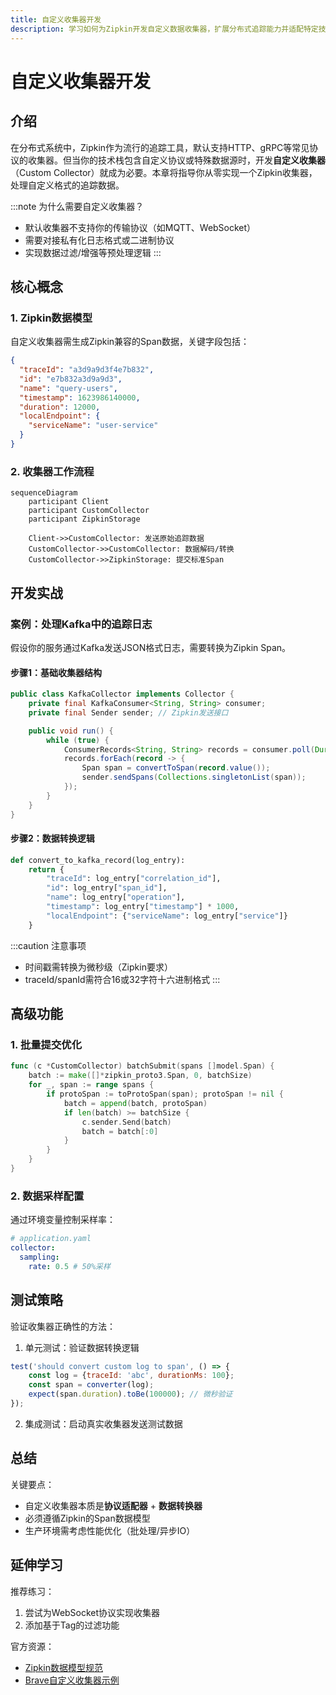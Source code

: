 ```yaml
---
title: 自定义收集器开发
description: 学习如何为Zipkin开发自定义数据收集器，扩展分布式追踪能力并适配特定技术栈。
---
```


# 自定义收集器开发

## 介绍

在分布式系统中，Zipkin作为流行的追踪工具，默认支持HTTP、gRPC等常见协议的收集器。但当你的技术栈包含自定义协议或特殊数据源时，开发**自定义收集器**（Custom Collector）就成为必要。本章将指导你从零实现一个Zipkin收集器，处理自定义格式的追踪数据。

:::note 为什么需要自定义收集器？
- 默认收集器不支持你的传输协议（如MQTT、WebSocket）
- 需要对接私有化日志格式或二进制协议
- 实现数据过滤/增强等预处理逻辑
:::

## 核心概念

### 1. Zipkin数据模型
自定义收集器需生成Zipkin兼容的Span数据，关键字段包括：

```json
{
  "traceId": "a3d9a9d3f4e7b832",
  "id": "e7b832a3d9a9d3",
  "name": "query-users",
  "timestamp": 1623986140000,
  "duration": 12000,
  "localEndpoint": {
    "serviceName": "user-service"
  }
}
```

### 2. 收集器工作流程
```mermaid
sequenceDiagram
    participant Client
    participant CustomCollector
    participant ZipkinStorage

    Client->>CustomCollector: 发送原始追踪数据
    CustomCollector->>CustomCollector: 数据解码/转换
    CustomCollector->>ZipkinStorage: 提交标准Span
```

## 开发实战

### 案例：处理Kafka中的追踪日志
假设你的服务通过Kafka发送JSON格式日志，需要转换为Zipkin Span。

#### 步骤1：基础收集器结构
```java
public class KafkaCollector implements Collector {
    private final KafkaConsumer<String, String> consumer;
    private final Sender sender; // Zipkin发送接口

    public void run() {
        while (true) {
            ConsumerRecords<String, String> records = consumer.poll(Duration.ofMillis(100));
            records.forEach(record -> {
                Span span = convertToSpan(record.value());
                sender.sendSpans(Collections.singletonList(span));
            });
        }
    }
}
```

#### 步骤2：数据转换逻辑
```python
def convert_to_kafka_record(log_entry):
    return {
        "traceId": log_entry["correlation_id"],
        "id": log_entry["span_id"],
        "name": log_entry["operation"],
        "timestamp": log_entry["timestamp"] * 1000,
        "localEndpoint": {"serviceName": log_entry["service"]}
    }
```

:::caution 注意事项
- 时间戳需转换为微秒级（Zipkin要求）
- traceId/spanId需符合16或32字符十六进制格式
:::

## 高级功能

### 1. 批量提交优化
```go
func (c *CustomCollector) batchSubmit(spans []model.Span) {
    batch := make([]*zipkin_proto3.Span, 0, batchSize)
    for _, span := range spans {
        if protoSpan := toProtoSpan(span); protoSpan != nil {
            batch = append(batch, protoSpan)
            if len(batch) >= batchSize {
                c.sender.Send(batch)
                batch = batch[:0]
            }
        }
    }
}
```

### 2. 数据采样配置
通过环境变量控制采样率：
```yaml
# application.yaml
collector:
  sampling:
    rate: 0.5 # 50%采样
```

## 测试策略

验证收集器正确性的方法：
1. 单元测试：验证数据转换逻辑
```javascript
test('should convert custom log to span', () => {
    const log = {traceId: 'abc', durationMs: 100};
    const span = converter(log);
    expect(span.duration).toBe(100000); // 微秒验证
});
```

2. 集成测试：启动真实收集器发送测试数据

## 总结

关键要点：
- 自定义收集器本质是**协议适配器** + **数据转换器**
- 必须遵循Zipkin的Span数据模型
- 生产环境需考虑性能优化（批处理/异步IO）

## 延伸学习

推荐练习：
1. 尝试为WebSocket协议实现收集器
2. 添加基于Tag的过滤功能

官方资源：
- [Zipkin数据模型规范](https://zipkin.io/zipkin-api/#/)
- [Brave自定义收集器示例](https://github.com/openzipkin/brave/tree/master/collector)